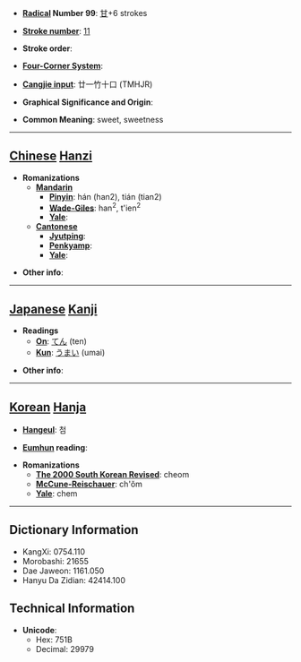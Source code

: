 * '''[[Wiktionary:Chinese radical index| Radical]] Number 99''': [[Wiktionary:Chinese radical index 甘|甘]]+6 strokes

* '''[[Wiktionary:Chinese total strokes index|Stroke number]]''': [[Wiktionary:Chinese total strokes index 11|11]]

* '''Stroke order''': 

* '''[[Wiktionary:Chinese four corner index|Four-Corner System]]''': 

* '''[[Wiktionary:Chinese Cangjie index|Cangjie input]]''': 廿一竹十口 (TMHJR)

* '''Graphical Significance and Origin''': 

* '''Common Meaning''': sweet, sweetness

----

== [[Chinese]] [[Hanzi]] ==

* '''Romanizations'''
** '''[[Mandarin]]'''
*** '''[[Pinyin]]''': hán (han2), tián (tian2)
*** '''[[Wade-Giles]]''': han<sup>2</sup>, t'ien<sup>2</sup>
*** '''[[Yale]]''': 
** '''[[Cantonese]]'''
*** '''[[Jyutping]]''':
*** '''[[Penkyamp]]''': 
*** '''[[Yale]]''': 

* '''Other info''': 

----

== [[Japanese]] [[Kanji]] ==

* '''Readings'''
** '''[[On]]''': [[てん]] (ten)
** '''[[Kun]]''': [[うまい]] (umai)

* '''Other info''':  

----

== [[Korean]] [[Hanja]] ==

* '''[[Hangeul]]''': 첨

* '''[[Eumhun]] reading''': 

* '''Romanizations'''
** '''[[The 2000 South Korean Revised Romanization|The 2000 South Korean Revised]]''': cheom
** '''[[McCune-Reischauer]]''': ch'ŏm
** '''[[Yale]]''': chem

----

== Dictionary Information ==

* KangXi: 0754.110
* Morobashi: 21655
* Dae Jaweon: 1161.050
* Hanyu Da Zidian: 42414.100

== Technical Information ==

* '''Unicode''':
** Hex: 751B
** Decimal: 29979